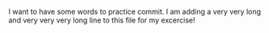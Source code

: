 I want to have some words to practice commit.
I am adding a very very long and very very very long line to this file for my excercise!

